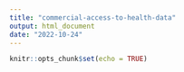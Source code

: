 ```yaml
---
title: "commercial-access-to-health-data"
output: html_document
date: "2022-10-24"
---
```


```r
knitr::opts_chunk$set(echo = TRUE)
```

